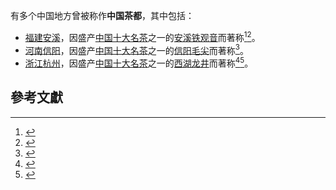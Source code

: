 有多个中国地方曾被称作'''中国茶都'''，其中包括：
* [[福建|福建]][[安溪|安溪]]，因盛产[[中国十大名茶|中国十大名茶]]之一的[[铁观音|安溪铁观音]]而著称<ref>{{cite web | publisher = 新华网 | work = 福建日报 | title = 安溪：打造中国大茶都 | url = http://www.people.com.cn/GB/43063/107687/107789/108002/6684332.html | author = 中共安溪县委宣传部 | date = 2007-12-21 | accessdate = 2009-11-21 | archive-url = https://web.archive.org/web/20160304121718/http://www.people.com.cn/GB/43063/107687/107789/108002/6684332.html | archive-date = 2016-03-04 | dead-url = yes }}</ref><ref>{{cite web| publisher =中华人民共和国国家工商行政管理总局| work =海峡消费报| title =中美地理标志保护研讨会在厦门举行| url =http://www.saic.gov.cn/ywdt/gsyw/zjyw/xxb/200606/t20060613_42189.html| author =杨忠、陈孔霖、郑其明、薛缤勇、李和楷| date =2006-05-30| accessdate =2009-11-21| deadurl =yes| archiveurl =https://web.archive.org/web/20150602015429/http://www.saic.gov.cn/ywdt/gsyw/zjyw/xxb/200606/t20060613_42189.html| archivedate =2015-06-02}}</ref>。
* [[河南|河南]][[信阳|信阳]]，因盛产[[中国十大名茶|中国十大名茶]]之一的[[信阳毛尖|信阳毛尖]]而著称<ref>{{cite web | publisher = 新华网 | title = 中国茶都·信阳 | url = http://www.ha.xinhuanet.com/zrzh/cdxy/cdzx.htm | author = 新华网河南频道 | date =  | accessdate = 2009-11-21 | archive-date = 2009-11-03 | archive-url = https://web.archive.org/web/20091103085710/http://www.ha.xinhuanet.com/zrzh/cdxy/cdzx.htm | dead-url = no }}</ref>。
* [[浙江|浙江]][[杭州|杭州]]，因盛产[[中国十大名茶|中国十大名茶]]之一的[[西湖龙井|西湖龙井]]而著称<ref>{{cite web | publisher = 杭州网 | title = 杭州市茶文化研究会昨成立 | url = http://hznews.hangzhou.com.cn/chengshi/content/2009-11/14/content_2909468.htm | author = 邓国芳 | date = 2009-11-14 | accessdate = 2009-11-21 | archive-date = 2014-05-17 | archive-url = https://web.archive.org/web/20140517144858/http://hznews.hangzhou.com.cn/chengshi/content/2009-11/14/content_2909468.htm | dead-url = no }}</ref><ref>{{cite web | publisher = 新华网 | work = 每日商报 | title = 杭州“茶都”历史前推70年 | url = http://www.zj.xinhuanet.com/special/2009-02/16/content_4077083.htm | author = 陈建民、俞华 | date = 2009-02-16 | accessdate = 2009-11-21 | deadurl = yes | archiveurl = https://archive.is/20130105142258/http://www.zj.xinhuanet.com/special/2009-02/16/content_4077083.htm | archivedate = 2013-01-05 }}</ref>。

==參考文獻==
<div class="references-small">
<references></references>
</div>

{{disambig|Cat=四字消歧义}}